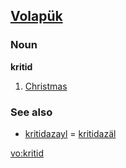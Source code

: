 ==[[Volapük]]==

===Noun===
'''kritid'''

# [[Christmas]]

===See also===
* [[kritidazayl]] = [[kritidazäl]]

[[vo:kritid]]